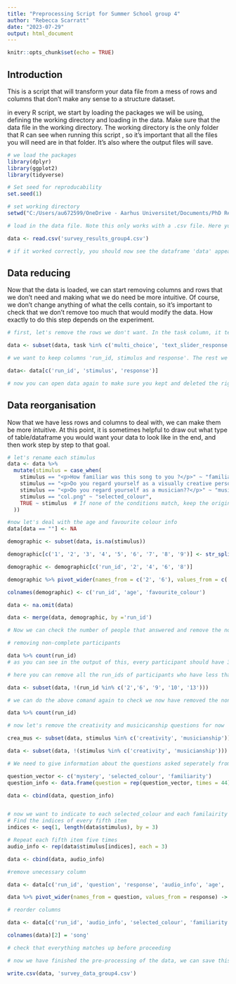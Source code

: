 ---
title: "Preprocessing Script for Summer School group 4"
author: "Rebecca Scarratt"
date: "2023-07-29"
output: html_document
---

```{r setup, include=FALSE}
knitr::opts_chunk$set(echo = TRUE)
```
 
## Introduction

This is a script that will transform your data file from a mess of rows and columns that don't make any sense to a structure dataset.

in every R script, we start by loading the packages we will be using, defining the working directory and loading in the data. Make sure that the data file in the working directory. The working directory is the only folder that R can see when running this script , so it's important that all the files you will need are in that folder. It's also where the output files will save.

```{r load packages, working directory and data}
# we load the packages
library(dplyr)
library(ggplot2)
library(tidyverse)

# Set seed for reproducability
set.seed(1)

# set working directory
setwd("C:/Users/au672599/OneDrive - Aarhus Universitet/Documents/PhD Rebecca/Summer School/Online studies data")

# load in the data file. Note this only works with a .csv file. Here you need to change the name of the file.

data <- read.csv('survey_results_group4.csv')

# if it worked correctly, you should now see the dataframe 'data' appear in the Environment panel. You can click on it, to open it and check that it looks like your messy data file.
```

## Data reducing

Now that the data is loaded, we can start removing columns and rows that we don't need and making what we do need be more intuitive.
Of course, we don't change anything of what the cells contain, so it's important to check that we don't remove too much that would modify the data.
How exactly to do this step depends on the experiment.

```{r removing rows and columns}
# first, let's remove the rows we don't want. In the task column, it tells us what type of question/display we had. It saves information for all of them, but we are not always interested in all of them. This depends on each experiment but in your case, you are only interested in 'multi_choice', 'text_slider_response', 'audio_button', 'image_button' as that's where participants responses are stored. The rest can go.

data <- subset(data, task %in% c('multi_choice', 'text_slider_response', 'audio_button', 'image_button'))

# we want to keep columns 'run_id, stimulus and response'. The rest we can remove as it doesn't tell us anything important.

data<- data[c('run_id', 'stimulus', 'response')]

# now you can open data again to make sure you kept and deleted the right things. If there is a mistake, you can always load the data again and start again.

```

## Data reorganisation

Now that we have less rows and columns to deal with, we can make them be more intuitive.
At this point, it is sometimes helpful to draw out what type of table/dataframe you would want your data to look like in the end, and then work step by step to that goal.

```{r formating}
# let's rename each stimulus
data <- data %>%
  mutate(stimulus = case_when(
    stimulus == "<p>How familiar was this song to you ?</p>" ~ "familiarity",
    stimulus == "<p>Do you regard yourself as a visually creative person??</p>" ~ "creativity",
    stimulus == "<p>Do you regard yourself as a musician??</p>" ~ "musicianship",
    stimulus == "col.png" ~ "selected_colour",
    TRUE ~ stimulus  # If none of the conditions match, keep the original value
  ))

#now let's deal with the age and favourite colour info
data[data == ""] <- NA

demographic <- subset(data, is.na(stimulus))

demographic[c('1', '2', '3', '4', '5', '6', '7', '8', '9')] <- str_split_fixed(demographic$response, '"', 9)

demographic <- demographic[c('run_id', '2', '4', '6', '8')]

demographic %>% pivot_wider(names_from = c('2', '6'), values_from = c('4', '8')) -> demographic

colnames(demographic) <- c('run_id', 'age', 'favourite_colour')

data <- na.omit(data)

data <- merge(data, demographic, by ='run_id')

# Now we can check the number of people that answered and remove the non-complete answers.

# removing non-complete participants

data %>% count(run_id)
# as you can see in the output of this, every participant should have 3*4 +2 = 14 rows associated with them.

# here you can remove all the run_ids of participants who have less than 14 'counts'/rows.

data <- subset(data, !(run_id %in% c('2','6', '9', '10', '13')))

# we can do the above comand again to check we now have removed the non-completing participants

data %>% count(run_id)

# now let's remove the creativity and musicicanship questions for now

crea_mus <- subset(data, stimulus %in% c('creativity', 'musicianship'))

data <- subset(data, !(stimulus %in% c('creativity', 'musicianship')))

# We need to give information about the questions asked seperately from stimulus. Here you need to change the number of times the list of audio stimuli is repeated so that it matches the length of data. So if it is 132, we calculate 132/3=44, so we repeat it 44 times.

question_vector <- c('mystery', 'selected_colour', 'familiarity')
question_info <- data.frame(question = rep(question_vector, times = 44))

data <- cbind(data, question_info)


# now we want to indicate to each selected_colour and each familairity which song it belongs to
# Find the indices of every fifth item
indices <- seq(1, length(data$stimulus), by = 3)

# Repeat each fifth item five times
audio_info <- rep(data$stimulus[indices], each = 3)

data <- cbind(data, audio_info)

#remove unecessary column

data <- data[c('run_id', 'question', 'response', 'audio_info', 'age', 'favourite_colour')]

data %>% pivot_wider(names_from = question, values_from = response) -> data

# reorder columns

data <- data[c('run_id', 'audio_info', 'selected_colour', 'familiarity', 'mystery', 'age', 'favourite_colour')]

colnames(data)[2] = 'song'

# check that everything matches up before proceeding

# now we have finished the pre-processing of the data, we can save this final dataframe so we can continue the analyses and now have to always redo every preprocessing step

write.csv(data, 'survey_data_group4.csv')
```




